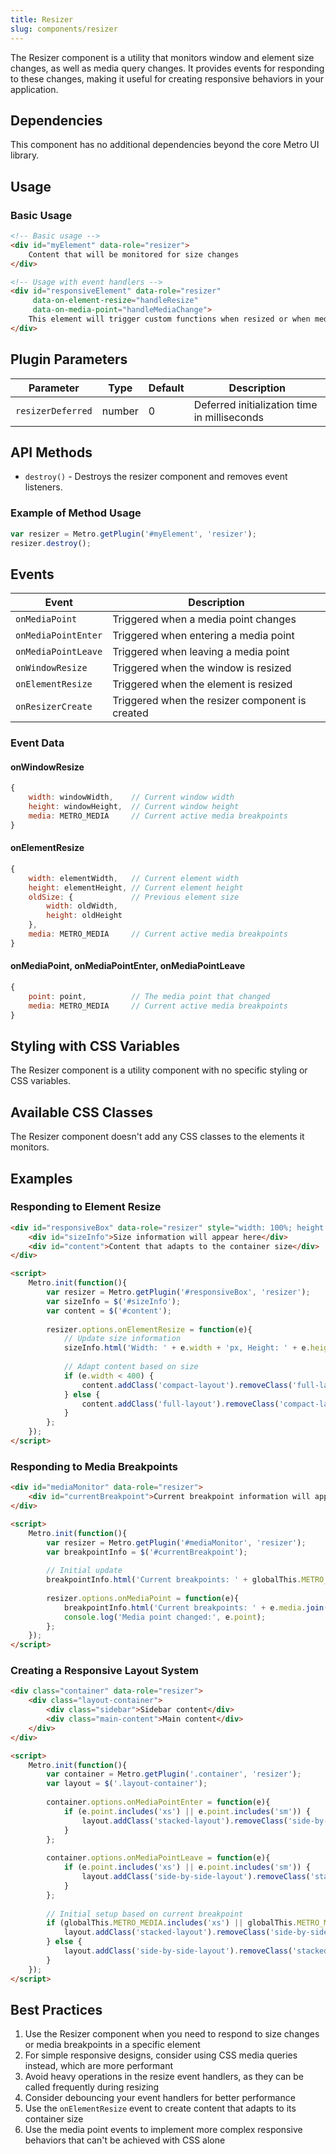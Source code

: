 ```yaml
---
title: Resizer
slug: components/resizer
---
```


The Resizer component is a utility that monitors window and element size changes, as well as media query changes. It provides events for responding to these changes, making it useful for creating responsive behaviors in your application.

## Dependencies

This component has no additional dependencies beyond the core Metro UI library.

## Usage

### Basic Usage

```html
<!-- Basic usage -->
<div id="myElement" data-role="resizer">
    Content that will be monitored for size changes
</div>

<!-- Usage with event handlers -->
<div id="responsiveElement" data-role="resizer" 
     data-on-element-resize="handleResize" 
     data-on-media-point="handleMediaChange">
    This element will trigger custom functions when resized or when media breakpoints change
</div>
```

## Plugin Parameters

| Parameter | Type | Default | Description |
| --- | --- | --- | --- |
| `resizerDeferred` | number | 0 | Deferred initialization time in milliseconds |

## API Methods

+ `destroy()` - Destroys the resizer component and removes event listeners.

### Example of Method Usage
```javascript
var resizer = Metro.getPlugin('#myElement', 'resizer');
resizer.destroy();
```

## Events

| Event | Description |
| --- | --- |
| `onMediaPoint` | Triggered when a media point changes |
| `onMediaPointEnter` | Triggered when entering a media point |
| `onMediaPointLeave` | Triggered when leaving a media point |
| `onWindowResize` | Triggered when the window is resized |
| `onElementResize` | Triggered when the element is resized |
| `onResizerCreate` | Triggered when the resizer component is created |

### Event Data

#### onWindowResize
```javascript
{
    width: windowWidth,    // Current window width
    height: windowHeight,  // Current window height
    media: METRO_MEDIA     // Current active media breakpoints
}
```

#### onElementResize
```javascript
{
    width: elementWidth,   // Current element width
    height: elementHeight, // Current element height
    oldSize: {             // Previous element size
        width: oldWidth,
        height: oldHeight
    },
    media: METRO_MEDIA     // Current active media breakpoints
}
```

#### onMediaPoint, onMediaPointEnter, onMediaPointLeave
```javascript
{
    point: point,          // The media point that changed
    media: METRO_MEDIA     // Current active media breakpoints
}
```

## Styling with CSS Variables

The Resizer component is a utility component with no specific styling or CSS variables.

## Available CSS Classes

The Resizer component doesn't add any CSS classes to the elements it monitors.

## Examples

### Responding to Element Resize

```html
<div id="responsiveBox" data-role="resizer" style="width: 100%; height: 300px; border: 1px solid #ccc; padding: 16px;">
    <div id="sizeInfo">Size information will appear here</div>
    <div id="content">Content that adapts to the container size</div>
</div>

<script>
    Metro.init(function(){
        var resizer = Metro.getPlugin('#responsiveBox', 'resizer');
        var sizeInfo = $('#sizeInfo');
        var content = $('#content');
        
        resizer.options.onElementResize = function(e){
            // Update size information
            sizeInfo.html('Width: ' + e.width + 'px, Height: ' + e.height + 'px');
            
            // Adapt content based on size
            if (e.width < 400) {
                content.addClass('compact-layout').removeClass('full-layout');
            } else {
                content.addClass('full-layout').removeClass('compact-layout');
            }
        };
    });
</script>
```

### Responding to Media Breakpoints

```html
<div id="mediaMonitor" data-role="resizer">
    <div id="currentBreakpoint">Current breakpoint information will appear here</div>
</div>

<script>
    Metro.init(function(){
        var resizer = Metro.getPlugin('#mediaMonitor', 'resizer');
        var breakpointInfo = $('#currentBreakpoint');
        
        // Initial update
        breakpointInfo.html('Current breakpoints: ' + globalThis.METRO_MEDIA.join(', '));
        
        resizer.options.onMediaPoint = function(e){
            breakpointInfo.html('Current breakpoints: ' + e.media.join(', '));
            console.log('Media point changed:', e.point);
        };
    });
</script>
```

### Creating a Responsive Layout System

```html
<div class="container" data-role="resizer">
    <div class="layout-container">
        <div class="sidebar">Sidebar content</div>
        <div class="main-content">Main content</div>
    </div>
</div>

<script>
    Metro.init(function(){
        var container = Metro.getPlugin('.container', 'resizer');
        var layout = $('.layout-container');
        
        container.options.onMediaPointEnter = function(e){
            if (e.point.includes('xs') || e.point.includes('sm')) {
                layout.addClass('stacked-layout').removeClass('side-by-side-layout');
            }
        };
        
        container.options.onMediaPointLeave = function(e){
            if (e.point.includes('xs') || e.point.includes('sm')) {
                layout.addClass('side-by-side-layout').removeClass('stacked-layout');
            }
        };
        
        // Initial setup based on current breakpoint
        if (globalThis.METRO_MEDIA.includes('xs') || globalThis.METRO_MEDIA.includes('sm')) {
            layout.addClass('stacked-layout').removeClass('side-by-side-layout');
        } else {
            layout.addClass('side-by-side-layout').removeClass('stacked-layout');
        }
    });
</script>
```

## Best Practices

1. Use the Resizer component when you need to respond to size changes or media breakpoints in a specific element
2. For simple responsive designs, consider using CSS media queries instead, which are more performant
3. Avoid heavy operations in the resize event handlers, as they can be called frequently during resizing
4. Consider debouncing your event handlers for better performance
5. Use the `onElementResize` event to create content that adapts to its container size
6. Use the media point events to implement more complex responsive behaviors that can't be achieved with CSS alone